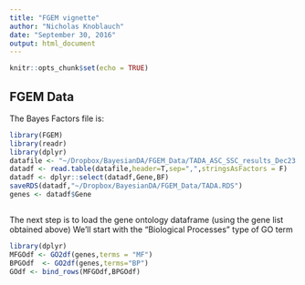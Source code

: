 ```yaml
---
title: "FGEM vignette"
author: "Nicholas Knoblauch"
date: "September 30, 2016"
output: html_document
---
```


```r
knitr::opts_chunk$set(echo = TRUE)
```

## FGEM Data

The Bayes Factors file is:
```r
library(FGEM)
library(readr)
library(dplyr)
datafile <- "~/Dropbox/BayesianDA/FGEM_Data/TADA_ASC_SSC_results_Dec23.csv"
datadf <- read.table(datafile,header=T,sep=",",stringsAsFactors = F)
datadf <- dplyr::select(datadf,Gene,BF)
saveRDS(datadf,"~/Dropbox/BayesianDA/FGEM_Data/TADA.RDS")
genes <- datadf$Gene



```

The next step is to load the gene ontology dataframe (using the gene list obtained above)
We'll start with the "Biological Processes" type of GO term
```r
library(dplyr)
MFGOdf <- GO2df(genes,terms = "MF")
BPGOdf  <- GO2df(genes,terms="BP") 
GOdf <- bind_rows(MFGOdf,BPGOdf)
```

